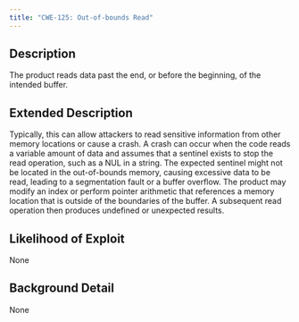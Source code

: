 ```yaml
---
title: "CWE-125: Out-of-bounds Read"
---
```


## Description
The product reads data past the end, or before the beginning, of the intended buffer.

## Extended Description
Typically, this can allow attackers to read sensitive information from other memory locations or cause a crash.  A crash can occur when the code reads a variable amount of data and assumes that a sentinel exists to stop the read operation, such as a NUL in a string.  The expected sentinel might not be located in the out-of-bounds memory, causing excessive data to be read, leading to a segmentation fault or a buffer overflow.  The product may modify an index or perform pointer arithmetic that references a memory location that is outside of the boundaries of the buffer.  A subsequent read operation then produces undefined or unexpected results.

## Likelihood of Exploit
None

## Background Detail
None
        